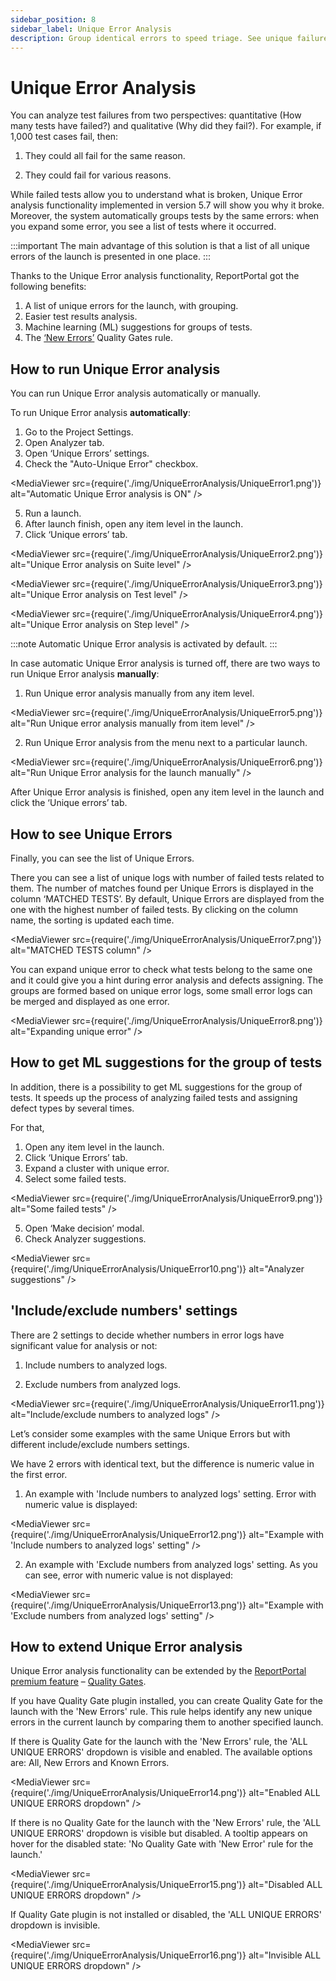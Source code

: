 ```yaml
---
sidebar_position: 8
sidebar_label: Unique Error Analysis
description: Group identical errors to speed triage. See unique failures, match tests by error, and apply ML suggestions for faster, clearer test failure analysis.
---
```


# Unique Error Analysis

You can analyze test failures from two perspectives: quantitative (How many tests have failed?) and qualitative (Why did they fail?). For example, if 1,000 test cases fail, then:

1. They could all fail for the same reason.

2. They could fail for various reasons.

While failed tests allow you to understand what is broken, Unique Error analysis functionality implemented in version 5.7 will show you why it broke. Moreover, the system automatically groups tests by the same errors: when you expand some error, you see a list of tests where it occurred.

:::important
The main advantage of this solution is that a list of all unique errors of the launch is presented in one place.
:::

Thanks to the Unique Error analysis functionality, ReportPortal got the following benefits:

1. A list of unique errors for the launch, with grouping.
2. Easier test results analysis.
3. Machine learning (ML) suggestions for groups of tests.
4. The [‘New Errors’](/quality-gates/QualityRulesConfiguration/#new-errors-in-the-run) Quality Gates rule.

## How to run Unique Error analysis

You can run Unique Error analysis automatically or manually.

To run Unique Error analysis **automatically**:

1. Go to the Project Settings.
2. Open Analyzer tab.
3. Open ‘Unique Errors’ settings.
4. Check the "Auto-Unique Error" checkbox.

<MediaViewer src={require('./img/UniqueErrorAnalysis/UniqueError1.png')} alt="Automatic Unique Error analysis is ON" />

5. Run a launch.
6. After launch finish, open any item level in the launch.
7. Click ‘Unique errors’ tab.

<MediaViewer src={require('./img/UniqueErrorAnalysis/UniqueError2.png')} alt="Unique Error analysis on Suite level" />

<MediaViewer src={require('./img/UniqueErrorAnalysis/UniqueError3.png')} alt="Unique Error analysis on Test level" />

<MediaViewer src={require('./img/UniqueErrorAnalysis/UniqueError4.png')} alt="Unique Error analysis on Step level" />

:::note
Automatic Unique Error analysis is activated by default.
:::

In case automatic Unique Error analysis is turned off, there are two ways to run Unique Error analysis **manually**:

1. Run Unique error analysis manually from any item level.

<MediaViewer src={require('./img/UniqueErrorAnalysis/UniqueError5.png')} alt="Run Unique error analysis manually from item level" />

2. Run Unique Error analysis from the menu next to a particular launch.

<MediaViewer src={require('./img/UniqueErrorAnalysis/UniqueError6.png')} alt="Run Unique Error analysis for the launch manually" />

After Unique Error analysis is finished, open any item level in the launch and click the ‘Unique errors’ tab.

## How to see Unique Errors

Finally, you can see the list of Unique Errors.

There you can see a list of unique logs with number of failed tests related to them. The number of matches found per Unique Errors is displayed in the column ‘MATCHED TESTS’. By default, Unique Errors are displayed from the one with the highest number of failed tests. By clicking on the column name, the sorting is updated each time.

<MediaViewer src={require('./img/UniqueErrorAnalysis/UniqueError7.png')} alt="MATCHED TESTS column" />

You can expand unique error to check what tests belong to the same one and it could give you a hint during error analysis and defects assigning. The groups are formed based on unique error logs, some small error logs can be merged and displayed as one error.

<MediaViewer src={require('./img/UniqueErrorAnalysis/UniqueError8.png')} alt="Expanding unique error" />

## How to get ML suggestions for the group of tests

In addition, there is a possibility to get ML suggestions for the group of tests. It speeds up the process of analyzing failed tests and assigning defect types by several times.

For that,

1. Open any item level in the launch.
2. Click ‘Unique Errors’ tab.
3. Expand a cluster with unique error.
4. Select some failed tests.

<MediaViewer src={require('./img/UniqueErrorAnalysis/UniqueError9.png')} alt="Some failed tests" />

5. Open ‘Make decision’ modal.
6. Check Analyzer suggestions.

<MediaViewer src={require('./img/UniqueErrorAnalysis/UniqueError10.png')} alt="Analyzer suggestions" />

<MediaViewer src="https://youtu.be/fVdpuDWI3vU" alt="Video of Unique Error Analysis in our test results reporting service" type="video" />

## 'Include/exclude numbers' settings

There are 2 settings to decide whether numbers in error logs have significant value for analysis or not:

1. Include numbers to analyzed logs.

2. Exclude numbers from analyzed logs.

<MediaViewer src={require('./img/UniqueErrorAnalysis/UniqueError11.png')} alt="Include/exclude numbers to analyzed logs" />

Let’s consider some examples with the same Unique Errors but with different include/exclude numbers settings.

We have 2 errors with identical text, but the difference is numeric value in the first error.

1. An example with 'Include numbers to analyzed logs' setting. Error with numeric value is displayed:

<MediaViewer src={require('./img/UniqueErrorAnalysis/UniqueError12.png')} alt="Example with 'Include numbers to analyzed logs' setting" />

2. An example with 'Exclude numbers from analyzed logs' setting. As you can see, error with numeric value is not displayed:

<MediaViewer src={require('./img/UniqueErrorAnalysis/UniqueError13.png')} alt="Example with 'Exclude numbers from analyzed logs' setting" />

## How to extend Unique Error analysis

Unique Error analysis functionality can be extended by the [ReportPortal premium feature](https://reportportal.io/pricing/saas) – [Quality Gates](/quality-gates/).

If you have Quality Gate plugin installed, you can create Quality Gate for the launch with the 'New Errors' rule. This rule helps identify any new unique errors in the current launch by comparing them to another specified launch.

If there is Quality Gate for the launch with the 'New Errors' rule, the 'ALL UNIQUE ERRORS' dropdown is visible and enabled. The available options are: All, New Errors and Known Errors.

<MediaViewer src={require('./img/UniqueErrorAnalysis/UniqueError14.png')} alt="Enabled ALL UNIQUE ERRORS dropdown" />

If there is no Quality Gate for the launch with the 'New Errors' rule, the 'ALL UNIQUE ERRORS' dropdown is visible but disabled. A tooltip appears on hover for the disabled state: 'No Quality Gate with 'New Error' rule for the launch.'

<MediaViewer src={require('./img/UniqueErrorAnalysis/UniqueError15.png')} alt="Disabled ALL UNIQUE ERRORS dropdown" />

If Quality Gate plugin is not installed or disabled, the 'ALL UNIQUE ERRORS' dropdown is invisible.

<MediaViewer src={require('./img/UniqueErrorAnalysis/UniqueError16.png')} alt="Invisible ALL UNIQUE ERRORS dropdown" />
